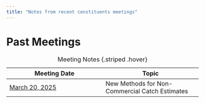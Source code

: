 ```yaml
---
title: "Notes from recent constituents meetings"
---
```


# Past Meetings   

| Meeting Date  | Topic  |
|--------|--------|
| [March 20, 2025](./meeting_notes/2025-03-20.html)  | New Methods for Non-Commercial Catch Estimates |  

: Meeting Notes {.striped .hover}